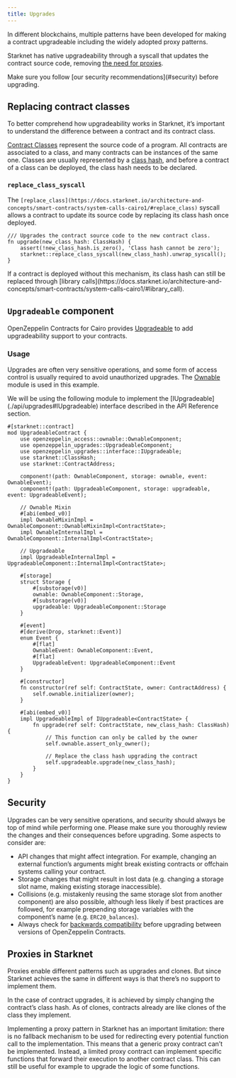 ```yaml
---
title: Upgrades
---
```


In different blockchains, multiple patterns have been developed for making a contract upgradeable including the widely adopted proxy patterns.

Starknet has native upgradeability through a syscall that updates the contract source code, removing [the need for proxies](#proxies-in-starknet).

<Callout type='warn'>
Make sure you follow [our security recommendations](#security) before upgrading.
</Callout>

## Replacing contract classes

To better comprehend how upgradeability works in Starknet, it’s important to understand the difference between a contract and its contract class.

[Contract Classes](https://docs.starknet.io/architecture-and-concepts/smart-contracts/contract-classes/) represent the source code of a program. All contracts are associated to a class, and many contracts can be instances of the same one. Classes are usually represented by a [class hash](https://docs.starknet.io/architecture-and-concepts/smart-contracts/class-hash/), and before a contract of a class can be deployed, the class hash needs to be declared.

### `replace_class_syscall`

The `[replace_class](https://docs.starknet.io/architecture-and-concepts/smart-contracts/system-calls-cairo1/#replace_class)` syscall allows a contract to update its source code by replacing its class hash once deployed.

```cairo
/// Upgrades the contract source code to the new contract class.
fn upgrade(new_class_hash: ClassHash) {
    assert(!new_class_hash.is_zero(), 'Class hash cannot be zero');
    starknet::replace_class_syscall(new_class_hash).unwrap_syscall();
}
```

<Callout>
If a contract is deployed without this mechanism, its class hash can still be replaced through [library calls](https://docs.starknet.io/architecture-and-concepts/smart-contracts/system-calls-cairo1/#library_call).
</Callout>

## `Upgradeable` component

OpenZeppelin Contracts for Cairo provides [Upgradeable](https://github.com/OpenZeppelin/cairo-contracts/blob/release-v1.0.0/packages/upgrades/src/upgradeable.cairo) to add upgradeability support to your contracts.

### Usage

Upgrades are often very sensitive operations, and some form of access control is usually required to
avoid unauthorized upgrades. The [Ownable](./access#ownership-and-ownable) module is used in this example.

<Callout>
We will be using the following module to implement the [IUpgradeable](./api/upgrades#IUpgradeable) interface described in the API Reference section.
</Callout>

```cairo
#[starknet::contract]
mod UpgradeableContract {
    use openzeppelin_access::ownable::OwnableComponent;
    use openzeppelin_upgrades::UpgradeableComponent;
    use openzeppelin_upgrades::interface::IUpgradeable;
    use starknet::ClassHash;
    use starknet::ContractAddress;

    component!(path: OwnableComponent, storage: ownable, event: OwnableEvent);
    component!(path: UpgradeableComponent, storage: upgradeable, event: UpgradeableEvent);

    // Ownable Mixin
    #[abi(embed_v0)]
    impl OwnableMixinImpl = OwnableComponent::OwnableMixinImpl<ContractState>;
    impl OwnableInternalImpl = OwnableComponent::InternalImpl<ContractState>;

    // Upgradeable
    impl UpgradeableInternalImpl = UpgradeableComponent::InternalImpl<ContractState>;

    #[storage]
    struct Storage {
        #[substorage(v0)]
        ownable: OwnableComponent::Storage,
        #[substorage(v0)]
        upgradeable: UpgradeableComponent::Storage
    }

    #[event]
    #[derive(Drop, starknet::Event)]
    enum Event {
        #[flat]
        OwnableEvent: OwnableComponent::Event,
        #[flat]
        UpgradeableEvent: UpgradeableComponent::Event
    }

    #[constructor]
    fn constructor(ref self: ContractState, owner: ContractAddress) {
        self.ownable.initializer(owner);
    }

    #[abi(embed_v0)]
    impl UpgradeableImpl of IUpgradeable<ContractState> {
        fn upgrade(ref self: ContractState, new_class_hash: ClassHash) {
            // This function can only be called by the owner
            self.ownable.assert_only_owner();

            // Replace the class hash upgrading the contract
            self.upgradeable.upgrade(new_class_hash);
        }
    }
}
```

## Security

Upgrades can be very sensitive operations, and security should always be top of mind while performing one. Please make sure you thoroughly review the changes and their consequences before upgrading. Some aspects to consider are:

* API changes that might affect integration. For example, changing an external function’s arguments might break existing contracts or offchain systems calling your contract.
* Storage changes that might result in lost data (e.g. changing a storage slot name, making existing storage inaccessible).
* Collisions (e.g. mistakenly reusing the same storage slot from another component) are also possible, although less likely if best practices are followed, for example prepending storage variables with the component’s name (e.g. `ERC20_balances`).
* Always check for [backwards compatibility](./backwards-compatibility) before upgrading between versions of OpenZeppelin Contracts.

## Proxies in Starknet

Proxies enable different patterns such as upgrades and clones. But since Starknet achieves the same in different ways is that there’s no support to implement them.

In the case of contract upgrades, it is achieved by simply changing the contract’s class hash. As of clones, contracts already are like clones of the class they implement.

Implementing a proxy pattern in Starknet has an important limitation: there is no fallback mechanism to be used
for redirecting every potential function call to the implementation. This means that a generic proxy contract
can’t be implemented. Instead, a limited proxy contract can implement specific functions that forward
their execution to another contract class.
This can still be useful for example to upgrade the logic of some functions.
